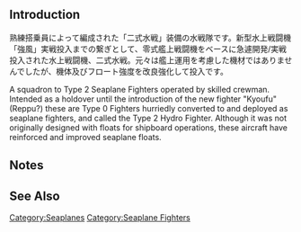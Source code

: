 {{Template:Equipmentinfo
|name = Type 2 Seaplane Fighter Kai (Skilled)
|id = 216
|japanesename = 二式水戦改(熟練)
|icon = {{SeaplaneFighter}}
|type = Seaplane Fighter
|effect = {{AA}}+5, {{ASW}}+1, {{Hit}}+1, {{Evasion}}+2, {{LOS}}+1
|radius = 3 <!--Need confirmation-->
|scrap = {{Fuel}}1, {{Ammo}}1, {{Bauxite}}4
|image = <gallery type="slideshow" widths="360px" position="center" hideaddbutton="true">
Equipment216-1.png
Equipment216-2.png
Equipment216-3.png
Equipment216-4.png
</gallery>
<!--Need confirmation
|CL =
|CA = yellow
|CAV = lime
|BB = yellow
|BBV = lime
|FASTBB = 
|AV = 
|SSV = 
|AS =-->}}

==Introduction==
熟練搭乗員によって編成された「二式水戦」装備の水戦隊です。新型水上戦闘機「強風」実戦投入までの繋ぎとして、零式艦上戦闘機をベースに急遽開発/実戦投入された水上戦闘機、二式水戦。元々は艦上運用を考慮した機材ではありませんでしたが、機体及びフロート強度を改良強化して投入です。

A squadron to Type 2 Seaplane Fighters operated by skilled crewman.  Intended as a holdover until the introduction of the new fighter "Kyoufu" (Reppu?) these are Type 0 Fighters hurriedly converted to and deployed as seaplane fighters, and called the Type 2 Hydro Fighter.  Although it was not originally designed with floats for shipboard operations, these aircraft have reinforced and improved seaplane floats.

==Notes==

==See Also==
{{Equipmentlist}}
[[Category:Seaplanes]]
[[Category:Seaplane Fighters]]